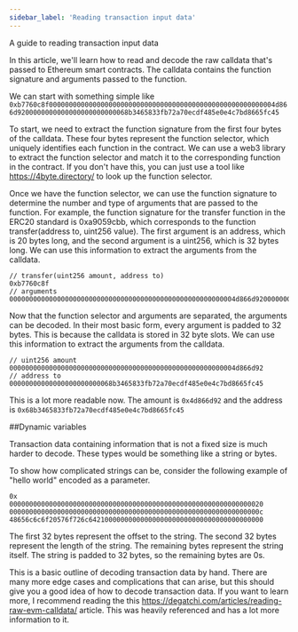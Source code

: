 ```yaml
---
sidebar_label: 'Reading transaction input data'
---
```


A guide to reading transaction input data

In this article, we'll learn how to read and decode the raw calldata that's passed to Ethereum smart contracts. The calldata contains the function signature and arguments passed to the function.

We can start with something simple like
```0xb7760c8f000000000000000000000000000000000000000000000000000000004d866d9200000000000000000000000068b3465833fb72a70ecdf485e0e4c7bd8665fc45```

To start, we need to extract the function signature from the first four bytes of the calldata. These four bytes represent the function selector, which uniquely identifies each function in the contract. We can use a web3 library to extract the function selector and match it to the corresponding function in the contract. If you don't have this, you can just use a tool like https://4byte.directory/ to look up the function selector.

Once we have the function selector, we can use the function signature to determine the number and type of arguments that are passed to the function. For example, the function signature for the transfer function in the ERC20 standard is 0xa9059cbb, which corresponds to the function transfer(address to, uint256 value). The first argument is an address, which is 20 bytes long, and the second argument is a uint256, which is 32 bytes long. We can use this information to extract the arguments from the calldata.

```
// transfer(uint256 amount, address to)
0xb7760c8f 
// arguments
000000000000000000000000000000000000000000000000000000004d866d9200000000000000000000000068b3465833fb72a70ecdf485e0e4c7bd8665fc45
```

Now that the function selector and arguments are separated, the arguments can be decoded. In their most basic form, every argument is padded to 32 bytes. This is because the calldata is stored in 32 byte slots. We can use this information to extract the arguments from the calldata.

```
// uint256 amount
000000000000000000000000000000000000000000000000000000004d866d92
// address to
00000000000000000000000068b3465833fb72a70ecdf485e0e4c7bd8665fc45
```

This is a lot more readable now. The amount is `0x4d866d92` and the address is `0x68b3465833fb72a70ecdf485e0e4c7bd8665fc45`

##Dynamic variables

Transaction data containing information that is not a fixed size is much harder to decode. These types would be something like a string or bytes. 

To show how complicated strings can be, consider the following example of "hello world" encoded as a parameter.

```
0x
0000000000000000000000000000000000000000000000000000000000000020
000000000000000000000000000000000000000000000000000000000000000c
48656c6c6f20576f726c64210000000000000000000000000000000000000000
```

The first 32 bytes represent the offset to the string. The second 32 bytes represent the length of the string. The remaining bytes represent the string itself. The string is padded to 32 bytes, so the remaining bytes are 0s.

This is a basic outline of decoding transaction data by hand. There are many more edge cases and complications that can arise, but this should give you a good idea of how to decode transaction data. If you want to learn more, I recommend reading the this https://degatchi.com/articles/reading-raw-evm-calldata/ article. This was heavily referenced and has a lot more information to it. 